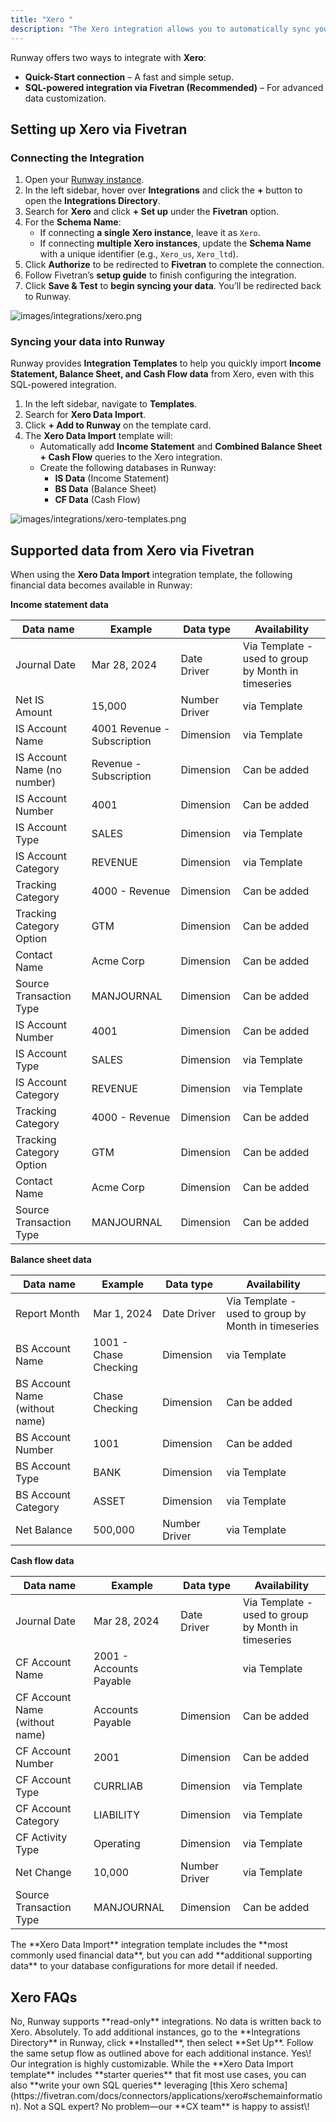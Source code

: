 ```yaml
---
title: "Xero "
description: "The Xero integration allows you to automatically sync your financial data with Runway, eliminating manual data entry and ensuring your actuals stay up to date. With this connection, your financial models will always reflect the latest numbers from Xero."
---
```


Runway offers two ways to integrate with **Xero**:

- **Quick-Start connection** – A fast and simple setup.
- **SQL-powered integration via Fivetran (Recommended)** – For advanced data customization.

## Setting up Xero via Fivetran

### Connecting the Integration
1. Open your [Runway instance](https://app.runway.com/).
2. In the left sidebar, hover over **Integrations** and click the **+** button to open the **Integrations Directory**.
3. Search for **Xero** and click **\+ Set up** under the **Fivetran** option.
4. For the **Schema Name**:
   - If connecting **a single Xero instance**, leave it as `Xero`.
   - If connecting **multiple Xero instances**, update the **Schema Name** with a unique identifier (e.g., `Xero_us`, `Xero_ltd`).
5. Click **Authorize** to be redirected to **Fivetran** to complete the connection.
6. Follow Fivetran’s **setup guide** to finish configuring the integration.
7. Click **Save & Test** to **begin syncing your data**. You’ll be redirected back to Runway.

![images/integrations/xero.png](/images/integrations/xero.png)

### Syncing your data into Runway
Runway provides **Integration Templates** to help you quickly import **Income Statement, Balance Sheet, and Cash Flow data** from Xero, even with this SQL-powered integration.

1. In the left sidebar, navigate to **Templates**.
2. Search for **Xero Data Import**.
3. Click **\+ Add to Runway** on the template card.
4. The **Xero Data Import** template will:
   - Automatically add **Income Statement** and **Combined Balance Sheet + Cash Flow** queries to the Xero integration.
   - Create the following databases in Runway:
     - **IS Data** (Income Statement)
     - **BS Data** (Balance Sheet)
     - **CF Data** (Cash Flow)

![images/integrations/xero-templates.png](/images/integrations/xero-templates.png)

## Supported data from Xero via Fivetran

When using the **Xero Data Import** integration template, the following financial data becomes available in Runway:

**Income statement data**

| Data name                   | Example                     | Data type     | Availability                                        |
| --------------------------- | --------------------------- | ------------- | --------------------------------------------------- |
| Journal Date                | Mar 28, 2024                | Date Driver   | Via Template - used to group by Month in timeseries |
| Net IS Amount               | 15,000                      | Number Driver | via Template                                        |
| IS Account Name             | 4001 Revenue - Subscription | Dimension     | via Template                                        |
| IS Account Name (no number) | Revenue - Subscription      | Dimension     | Can be added                                        |
| IS Account Number           | 4001                        | Dimension     | Can be added                                        |
| IS Account Type             | SALES                       | Dimension     | via Template                                        |
| IS Account Category         | REVENUE                     | Dimension     | via Template                                        |
| Tracking Category           | 4000 - Revenue              | Dimension     | Can be added                                        |
| Tracking Category Option    | GTM                         | Dimension     | Can be added                                        |
| Contact Name                | Acme Corp                   | Dimension     | Can be added                                        |
| Source Transaction Type     | MANJOURNAL                  | Dimension     | Can be added                                        |
| IS Account Number           | 4001                        | Dimension     | Can be added                                        |
| IS Account Type             | SALES                       | Dimension     | via Template                                        |
| IS Account Category         | REVENUE                     | Dimension     | via Template                                        |
| Tracking Category           | 4000 - Revenue              | Dimension     | Can be added                                        |
| Tracking Category Option    | GTM                         | Dimension     | Can be added                                        |
| Contact Name                | Acme Corp                   | Dimension     | Can be added                                        |
| Source Transaction Type     | MANJOURNAL                  | Dimension     | Can be added                                        |

**Balance sheet data**

| Data name                       | Example               | Data type     | Availability                                        |
| ------------------------------- | --------------------- | ------------- | --------------------------------------------------- |
| Report Month                    | Mar 1, 2024           | Date Driver   | Via Template - used to group by Month in timeseries |
| BS Account Name                 | 1001 - Chase Checking | Dimension     | via Template                                        |
| BS Account Name  (without name) | Chase Checking        | Dimension     | Can be added                                        |
| BS Account Number               | 1001                  | Dimension     | Can be added                                        |
| BS Account Type                 | BANK                  | Dimension     | via Template                                        |
| BS Account Category             | ASSET                 | Dimension     | via Template                                        |
| Net Balance                     | 500,000               | Number Driver | via Template                                        |

**Cash flow data**

| Data name                      | Example                 | Data type     | Availability                                        |
| ------------------------------ | ----------------------- | ------------- | --------------------------------------------------- |
| Journal Date                   | Mar 28, 2024            | Date Driver   | Via Template - used to group by Month in timeseries |
| CF Account Name                | 2001 - Accounts Payable |               | via Template                                        |
| CF Account Name (without name) | Accounts Payable        | Dimension     | Can be added                                        |
| CF Account Number              | 2001                    | Dimension     | Can be added                                        |
| CF Account Type                | CURRLIAB                | Dimension     | via Template                                        |
| CF Account Category            | LIABILITY               | Dimension     | via Template                                        |
| CF Activity Type               | Operating               | Dimension     | via Template                                        |
| Net Change                     | 10,000                  | Number Driver | via Template                                        |
| Source Transaction Type        | MANJOURNAL              | Dimension     | Can be added                                        |

<Check>
  The **Xero Data Import** integration template includes the **most commonly used financial data**, but you can add **additional supporting data** to your database configurations for more detail if needed.
</Check>

## Xero FAQs

<Accordion title="Does Runway write data back to Xero?" icon="sparkles">
  No, Runway supports **read-only** integrations. No data is written back to Xero.
</Accordion>

<Accordion title="Can I connect multiple instances of Xero?" icon="sparkles">
  Absolutely. To add additional instances, go to the **Integrations Directory** in Runway, click **Installed**, then select **Set Up**. Follow the same setup flow as outlined above for each additional instance.
</Accordion>

<Accordion title="Can I pull other types of data from Xero?" icon="sparkles">
  Yes\! Our integration is highly customizable. While the **Xero Data Import  template** includes **starter queries** that fit most use cases, you can also **write your own SQL queries** leveraging [this Xero schema](https://fivetran.com/docs/connectors/applications/xero#schemainformation). Not a SQL expert? No problem—our **CX team** is happy to assist\!
</Accordion>